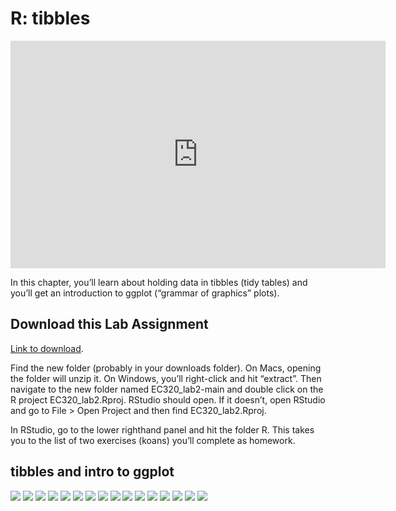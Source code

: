 # R: tibbles

<iframe width="600" height="364" src="https://www.youtube.com/embed/xkrx-DBSrnk" title="EC320 lab2" frameborder="0" allow="accelerometer; autoplay; clipboard-write; encrypted-media; gyroscope; picture-in-picture; web-share" allowfullscreen></iframe>

In this chapter, you'll learn about holding data in tibbles (tidy tables) and you'll get an introduction to ggplot ("grammar of graphics" plots).

## Download this Lab Assignment

[Link to download](https://github.com/cobriant/EC320_lab2/archive/refs/heads/main.zip). 

Find the new folder (probably in your downloads folder). On Macs, opening the folder will unzip it. On Windows, you’ll right-click and hit “extract”. Then navigate to the new folder named EC320_lab2-main and double click on the R project EC320_lab2.Rproj. RStudio should open. If it doesn’t, open RStudio and go to File > Open Project and then find EC320_lab2.Rproj.

In RStudio, go to the lower righthand panel and hit the folder R. This takes you to the list of two exercises (koans) you’ll complete as homework.

## tibbles and intro to ggplot

![](tidyverse_zine/Learning the Tidyverse-11.jpg)
![](tidyverse_zine/Learning the Tidyverse-12.jpg)
![](tidyverse_zine/Learning the Tidyverse-13.jpg)
![](tidyverse_zine/Learning the Tidyverse-14.jpg)
![](tidyverse_zine/Learning the Tidyverse-15.jpg)
![](tidyverse_zine/Learning the Tidyverse-16.jpg)
![](tidyverse_zine/Learning the Tidyverse-17.jpg)
![](tidyverse_zine/Learning the Tidyverse-18.jpg)
![](tidyverse_zine/Learning the Tidyverse-19.jpg)
![](tidyverse_zine/Learning the Tidyverse-20.jpg)
![](tidyverse_zine/Learning the Tidyverse-21.jpg)
![](tidyverse_zine/Learning the Tidyverse-22.jpg)
![](tidyverse_zine/Learning the Tidyverse-23.jpg)
![](tidyverse_zine/Learning the Tidyverse-24.jpg)
![](tidyverse_zine/Learning the Tidyverse-25.jpg)
![](tidyverse_zine/Learning the Tidyverse-26.jpg)
